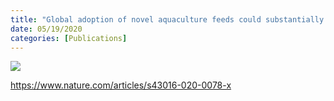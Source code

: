 ```yaml
---
title: "Global adoption of novel aquaculture feeds could substantially reduce forage fish demand by 2030"
date: 05/19/2020
categories: [Publications]
---
```


![](cottrell-et-al2020.png)

<https://www.nature.com/articles/s43016-020-0078-x>
